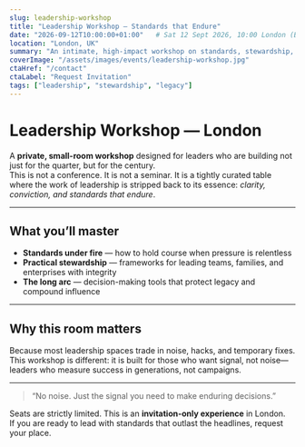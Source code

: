 ```yaml
---
slug: leadership-workshop
title: "Leadership Workshop — Standards that Endure"
date: "2026-09-12T10:00:00+01:00"   # Sat 12 Sept 2026, 10:00 London (BST)
location: "London, UK"
summary: "An intimate, high-impact workshop on standards, stewardship, and decision-making for leaders who build beyond their lifetime."
coverImage: "/assets/images/events/leadership-workshop.jpg"
ctaHref: "/contact"
ctaLabel: "Request Invitation"
tags: ["leadership", "stewardship", "legacy"]
---
```


# Leadership Workshop — London

A **private, small-room workshop** designed for leaders who are building not just for the quarter, but for the century.  
This is not a conference. It is not a seminar. It is a tightly curated table where the work of leadership is stripped back to its essence: *clarity, conviction, and standards that endure*.

---

## What you’ll master

- **Standards under fire** — how to hold course when pressure is relentless  
- **Practical stewardship** — frameworks for leading teams, families, and enterprises with integrity  
- **The long arc** — decision-making tools that protect legacy and compound influence  

---

## Why this room matters

Because most leadership spaces trade in noise, hacks, and temporary fixes.  
This workshop is different: it is built for those who want signal, not noise—leaders who measure success in generations, not campaigns.

---

> “No noise. Just the signal you need to make enduring decisions.”  

Seats are strictly limited. This is an **invitation-only experience** in London.  
If you are ready to lead with standards that outlast the headlines, request your place.  
